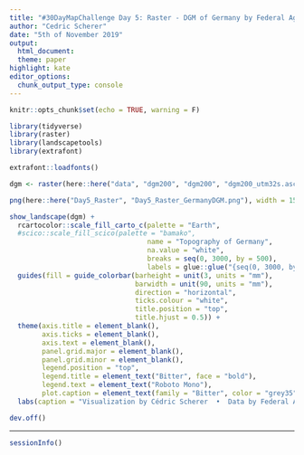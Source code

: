 ```yaml
---
title: "#30DayMapChallenge Day 5: Raster - DGM of Germany by Federal Agency for Cartography and Geodesy"
author: "Cedric Scherer"
date: "5th of November 2019"
output:
  html_document:
  theme: paper
highlight: kate
editor_options:
  chunk_output_type: console
---
```

  
```r
knitr::opts_chunk$set(echo = TRUE, warning = F)
```


```r
library(tidyverse)
library(raster)
library(landscapetools)
library(extrafont)

extrafont::loadfonts()
```

```r
dgm <- raster(here::here("data", "dgm200", "dgm200", "dgm200_utm32s.asc"))
```

```r

png(here::here("Day5_Raster", "Day5_Raster_GermanyDGM.png"), width = 1500, height = 1900, res = 300) 

show_landscape(dgm) +
  rcartocolor::scale_fill_carto_c(palette = "Earth", 
  #scico::scale_fill_scico(palette = "bamako",
                                  name = "Topography of Germany", 
                                  na.value = "white",
                                  breaks = seq(0, 3000, by = 500),
                                  labels = glue::glue("{seq(0, 3000, by = 500)}m")) +
  guides(fill = guide_colorbar(barheight = unit(3, units = "mm"),  
                               barwidth = unit(90, units = "mm"),
                               direction = "horizontal",
                               ticks.colour = "white",
                               title.position = "top",
                               title.hjust = 0.5)) +
  theme(axis.title = element_blank(),
        axis.ticks = element_blank(),
        axis.text = element_blank(),
        panel.grid.major = element_blank(),
        panel.grid.minor = element_blank(),
        legend.position = "top",
        legend.title = element_text("Bitter", face = "bold"),
        legend.text = element_text("Roboto Mono"),
        plot.caption = element_text(family = "Bitter", color = "grey35", size = 5, hjust = 0.5)) +
  labs(caption = "Visualization by Cédric Scherer  •  Data by Federal Agency for Cartography and Geodesy of Germany")

dev.off()
```

***

```r
sessionInfo()
```

